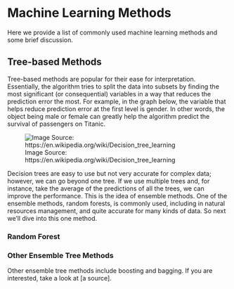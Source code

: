 # Machine Learning Methods  

Here we provide a list of commonly used machine learning methods and some brief discussion.  

## Tree-based Methods  

Tree-based methods are popular for their ease for interpretation. Essentially, the algorithm tries to split the data into subsets by finding the most significant (or consequential) variables in a way that reduces the prediction error the most. For example, in the graph below, the variable that helps reduce prediction error at the first level is gender. In other words, the object being male or female can greatly help the algorithm predict the survival of passengers on Titanic. 

![Image Source: https://en.wikipedia.org/wiki/Decision_tree_learning](images/Decision_Tree.jpg)

Decision trees are easy to use but not very accurate for complex data; however, we can go beyond one tree. If we use multiple trees and, for instance, take the average of the predictions of all the trees, we can improve the performance. This is the idea of ensemble methods. One of the ensemble methods, random forests, is commonly used, including in natural resources management, and quite accurate for many kinds of data. So next we'll dive into this one method.  


### Random Forest  


### Other Ensemble Tree Methods  

Other ensemble tree methods include boosting and bagging. If you are interested, take a look at [a source].  

